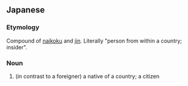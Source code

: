==Japanese==
{{ja-kanjitab|内|国|人}}

===Etymology===
Compound of [[内国|naikoku]] and [[人|jin]]. Literally "person from within a country; insider".

===Noun===
{{ja-noun|ないこくじん}}

# (in contrast to a foreigner) a native of a country; a citizen